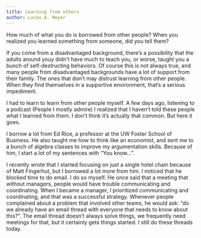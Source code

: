 ```yaml
---
title: Learning from others
author: Lucas A. Meyer
---
```


How much of what you do is borrowed from other people? When you realized you learned something from someone, did you tell them?

If you come from a disadvantaged background, there's a possibility that the adults around youy didn't have much to teach you, or worse, taught you a bunch of self-destructing behaviors. Of course this is not always true, and many people from disadvantaged backgrounds have a lot of support from their family. The ones that don't may distrust learning from other people. When they find themselves in a supportive environment, that's a serious impediment.

I had to learn to learn from other people myself. A few days ago, listening to a podcast (People I mostly admire) I realized that I haven't told these people what I learned from them. I don't think it's actually that common. But here it goes.

I borrow a lot from Ed Rice, a professor at the UW Foster School of Business. He also taught me how to think like an economist, and sent me to a bunch of algebra classes to improve my argumentation skills. Because of him, I start a lot of my sentences with "You know...". 

I recently wrote that I started focusing on just a single hotel chain because of Matt Fingerhut, but I borrowed a lot more from him. I noticed that he blocked time to do email. I do so myself. He once said that a meeting that without managers, people would have trouble communicating and coordinating. When I became a manager, I prioritized communicating and coordinating, and that was a successful strategy. Whenever people complained about a problem that involved other teams, he would ask: "do we already have an email thread with everyone that needs to know about this?". The email thread doesn't always solve things, we frequently need meetings for that, but it certainly gets things started. I still do these threads today.
